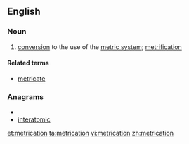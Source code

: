 ==English==

===Noun===
{{en-noun}}

# [[conversion]] to the use of the [[metric system]]; [[metrification]]

====Related terms====
*[[metricate]]

===Anagrams===
* {{alphagram|aceiimnortt}}
* [[interatomic#English|interatomic]]

[[et:metrication]]
[[ta:metrication]]
[[vi:metrication]]
[[zh:metrication]]